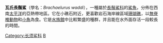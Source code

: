 {{Speciesbox
| taxon = Brachaelurus waddi
| fossil_range = {{Fossil range|晚白垩世|现代|ref=<ref name="williams">Williams, G.S. (1999). [http://www.afn.org/~afn02877/neosel.htm A Listing of Fossil Sharks and Rays of the World]. Retrieved on 30 January 2010.</ref>}}
| status = LC
| status_system = iucn3.1
| image = Blindshark.jpg
| binomial_authority = (Bloch & Schneider, 1801)
}}

'''瓦氏長鬚鯊'''（學名：''Brachaelurus waddi''），一種屬於[[長鬚鯊科|長鬚鯊科]]的[[鯊魚|鯊魚]]，分佈在西南[[太平洋|太平洋]]的亞熱帶地區。它在小礁石附近，更喜歡岩石海岸線區域[[珊瑚礁|珊瑚礁]]，以[[無脊椎動物|無脊椎動物]]和[[小魚|小魚]]為食。它是[[水族館|水族館]]中比較繁盛的種群，并且能在水外面存活一段較長的時間。

{{Taxonbar|from=Q29121}}

[[Category:长须鲨科|Category:长须鲨科]]
[[Category:1801年描述的魚類|B]]